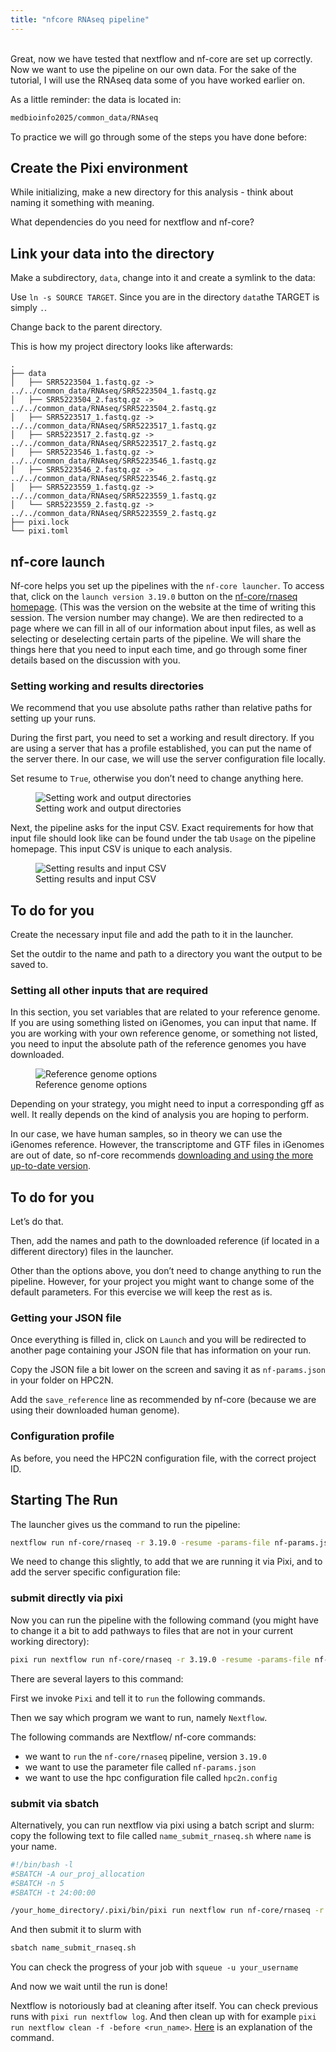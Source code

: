 ```yaml
---
title: "nfcore RNAseq pipeline"
---
```


<br>
Great, now we have tested that nextflow and nf-core are set up correctly. Now we want to use the pipeline on our own data. For the sake of the tutorial, I will use the RNAseq data some of you have worked earlier on. 

As a little reminder: the data is located in:

```.bash
medbioinfo2025/common_data/RNAseq
```

To practice we will go through some of the steps you have done before: 

## Create the Pixi environment

While initializing, make a new directory for this analysis - think about naming it something with meaning.

What dependencies do you need for nextflow and nf-core?

## Link your data into the directory

Make a subdirectory, `data`, change into it and create a symlink to the data: 

Use `ln -s SOURCE TARGET`. Since you are in the directory `data`the TARGET is simply `.`. 

Change back to the parent directory. 

::: {.callout-note}
This is how my project directory looks like afterwards: 

```.verbatim
.
├── data
│   ├── SRR5223504_1.fastq.gz -> ../../common_data/RNAseq/SRR5223504_1.fastq.gz
│   ├── SRR5223504_2.fastq.gz -> ../../common_data/RNAseq/SRR5223504_2.fastq.gz
│   ├── SRR5223517_1.fastq.gz -> ../../common_data/RNAseq/SRR5223517_1.fastq.gz
│   ├── SRR5223517_2.fastq.gz -> ../../common_data/RNAseq/SRR5223517_2.fastq.gz
│   ├── SRR5223546_1.fastq.gz -> ../../common_data/RNAseq/SRR5223546_1.fastq.gz
│   ├── SRR5223546_2.fastq.gz -> ../../common_data/RNAseq/SRR5223546_2.fastq.gz
│   ├── SRR5223559_1.fastq.gz -> ../../common_data/RNAseq/SRR5223559_1.fastq.gz
│   └── SRR5223559_2.fastq.gz -> ../../common_data/RNAseq/SRR5223559_2.fastq.gz
├── pixi.lock
└── pixi.toml
```
:::

## nf-core launch

Nf-core helps you set up the pipelines with the `nf-core launcher`. To access that, click on the `launch version 3.19.0` button on the [nf-core/rnaseq homepage](https://nf-co.re/rnaseq/3.19.0/). (This was the version on the website at the time of writing this session. The version number may change). We are then redirected to a page where we can fill in all of our information about input files, as well as selecting or deselecting certain parts of the pipeline. We will share the things here that you need to input each time, and go through some finer details based on the discussion with you.

### Setting working and results directories

::: {.callout-important}

We recommend that you use absolute paths rather than relative paths for setting up your runs.

:::

During the first part, you need to set a working and result directory. If you are using a server that has a profile established, you can put the name of the server there. In our case, we will use the server configuration file locally. 

Set resume to `True`, otherwise you don't need to change anything here. 

![Setting work and output directories](figures/nf-core/rnaseq_setup1.png)

Next, the pipeline asks for the input CSV. Exact requirements for how that input file should look like can be found under the tab `Usage` on the pipeline homepage. This input CSV is unique to each analysis.

![Setting results and input CSV](figures/nf-core/rnaseq_setup2.png)

::: {.callout-important}
## To do for you
Create the necessary input file and add the path to it in the launcher. 

Set the outdir to the name and path to a directory you want the output to be saved to. 
:::



### Setting all other inputs that are required

In this section, you set variables that are related to your reference genome. If you are using something listed on iGenomes, you can input that name. If you are working with your own reference genome, or something not listed, you need to input the absolute path of the reference genomes you have downloaded.

![Reference genome options](figures/nf-core/rnaseq_setup3.png)

Depending on your strategy, you might need to input a corresponding gff as well. It really depends on the kind of analysis you are hoping to perform.

In our case, we have human samples, so in theory we can use the iGenomes reference. However, the transcriptome and GTF files in iGenomes are out of date, so nf-core recommends [downloading and using the more up-to-date version](https://nf-co.re/docs/usage/reference_genomes#custom-genomes).

::: {.callout-important}
## To do for you
Let's do that. 

Then, add the names and path to the downloaded reference (if located in a different directory) files in the launcher. 
:::

Other than the options above, you don't need to change anything to run the pipeline. However, for your project you might want to change some of the default parameters. For this evercise we will keep the rest as is. 

### Getting your JSON file

Once everything is filled in, click on `Launch` and you will be redirected to another page containing your JSON file that has information on your run. 

Copy the JSON file a bit lower on the screen and saving it as `nf-params.json` in your folder on HPC2N.

Add the `save_reference` line as recommended by nf-core (because we are using their downloaded human genome). 

### Configuration profile

As before, you need the HPC2N configuration file, with the correct project ID. 


## Starting The Run

The launcher gives us the command to run the pipeline: 

```.bash
nextflow run nf-core/rnaseq -r 3.19.0 -resume -params-file nf-params.json
```

We need to change this slightly, to add that we are running it via Pixi, and to add the server specific configuration file:

### submit directly via pixi

Now you can run the pipeline with the following command (you might have to change it a bit to add pathways to files that are not in your current working directory):

```.bash
pixi run nextflow run nf-core/rnaseq -r 3.19.0 -resume -params-file nf-params.json -c hpc2n.config
```


There are several layers to this command: 

First we invoke `Pixi` and tell it to `run` the following commands.

Then we say which program we want to run, namely `Nextflow`. 

The following commands are Nextflow/ nf-core commands:

- we want to `run` the `nf-core/rnaseq` pipeline, version `3.19.0`
- we want to use the parameter file called `nf-params.json`
- we want to use the hpc configuration file called `hpc2n.config`

### submit via sbatch

Alternatively, you can run nextflow via pixi using a batch script and slurm: copy the following text to file called `name_submit_rnaseq.sh` where `name` is your name. 

```.bash
#!/bin/bash -l
#SBATCH -A our_proj_allocation
#SBATCH -n 5
#SBATCH -t 24:00:00

/your_home_directory/.pixi/bin/pixi run nextflow run nf-core/rnaseq -r 3.19.0 -params-file /your_path/nf-params.json
```

And then submit it to slurm with 

```.bash
sbatch name_submit_rnaseq.sh
```

You can check the progress of your job with `squeue -u your_username`

And now we wait until the run is done!


::: {.callout-tip }
Nextflow is notoriously bad at cleaning after itself. You can check previous runs with `pixi run nextflow log`. And then clean up with for example `pixi run nextflow clean -f -before <run_name>`. [Here](https://fig.io/manual/nextflow/clean) is an explanation of the command.
:::